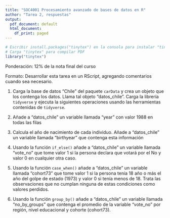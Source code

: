 ```yaml
---
title: "SOC4001 Procesamiento avanzado de bases de datos en R"
author: "Tarea 2, respuestas"
output:
  pdf_document: default
  html_document:
    df_print: paged
---
```


```r
# Escribir install.packages("tinytex") en la consola para instalar "tinytex"
# Carga "tinytex" para compilar PDF
library("tinytex")
```

Ponderación: 12% de la nota final del curso

Formato: Desarrollar esta tarea en un RScript, agregando comentarios cuando sea necesario. 


1) Carga la base de datos "Chile" del paquete `carData` y crea un objeto que los contenga los datos. Llama tal objeto "datos_chile".  Carga la librería `tidyverse` y ejecuta la siguientes operaciones usando las herramientas contenidas de `tidyverse`.


2) Añade a "datos_chile" un variable llamada "year" con valor 1988 en todas las filas


3) Calcula el año de nacimiento de cada individuo. Añade a "datos_chile" un variable llamada "birthyear" que contenga esta información


4) Usando la función `if_else()` añade a "datos_chile" un variable llamada "vote_no" que tome valor 1 si la persona declara que votará por el No y valor 0 en cualquier otra caso. 


5) Usando la función `case_when()` añade a "datos_chile" un variable llamada "cohort73" que tome valor 1 si la persona tenía 18 año o más el año del golpe de estado (1973) y valor 0 si tenía menos de 18. Trata las observaciones que no cumplan ninguna de estas condiciones como valores perdidos. 


6) Usando la función `group_by()` añade a "datos_chile" un variable llamada "no_by_groups" que contenga el promedio de la variable "vote_no" por región, nivel educacional y cohorte (cohort73). 

